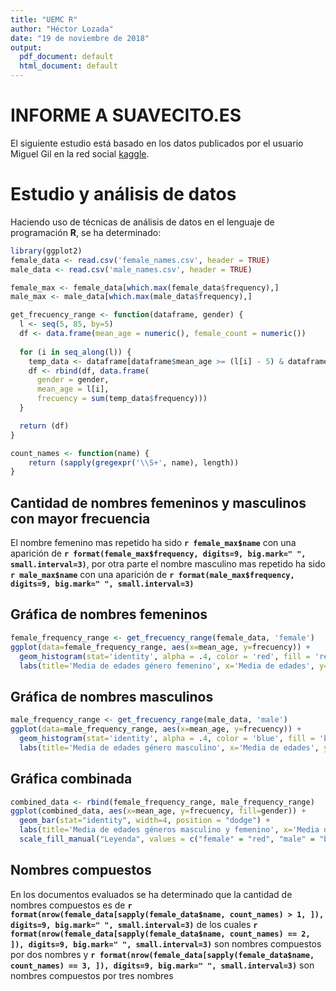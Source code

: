 ```yaml
---
title: "UEMC R"
author: "Héctor Lozada"
date: "19 de noviembre de 2018"
output:
  pdf_document: default
  html_document: default
---
```


INFORME A SUAVECITO.ES
======================

El siguiente estudio está basado en los datos publicados por el usuario Miguel Gil en la red social [kaggle](https://www.kaggle.com/).

# Estudio y análisis de datos

Haciendo uso de técnicas de análisis de datos en el lenguaje de programación **R**, se ha determinado:

```r
library(ggplot2)
female_data <- read.csv('female_names.csv', header = TRUE)
male_data <- read.csv('male_names.csv', header = TRUE)

female_max <- female_data[which.max(female_data$frequency),]
male_max <- male_data[which.max(male_data$frequency),]

get_frecuency_range <- function(dataframe, gender) {
  l <- seq(5, 85, by=5)
  df <- data.frame(mean_age = numeric(), female_count = numeric())
  
  for (i in seq_along(l)) {
    temp_data <- dataframe[dataframe$mean_age >= (l[i] - 5) & dataframe$mean_age < l[i], ]
    df <- rbind(df, data.frame(
      gender = gender,
      mean_age = l[i],
      frecuency = sum(temp_data$frequency)))    
  }

  return (df)
}

count_names <- function(name) {
    return (sapply(gregexpr('\\S+', name), length))
}
```

## Cantidad de nombres femeninos y masculinos con mayor frecuencia

El nombre femenino mas repetido ha sido **`r female_max$name `** con una aparición de **`r format(female_max$frequency, digits=9, big.mark=" ", small.interval=3)`**, por otra parte el nombre masculino mas repetido ha sido **`r male_max$name `** con una aparición de **`r format(male_max$frequency, digits=9, big.mark=" ", small.interval=3)`**

## Gráfica de nombres femeninos

```r
female_frequency_range <- get_frecuency_range(female_data, 'female')
ggplot(data=female_frequency_range, aes(x=mean_age, y=frecuency)) +
  geom_histogram(stat='identity', alpha = .4, color = 'red', fill = 'red', position = 'dodge') +
  labs(title='Media de edades género femenino', x='Media de edades', y='Cantidad de nombres')
```

## Gráfica de nombres masculinos

```r
male_frequency_range <- get_frecuency_range(male_data, 'male')
ggplot(data=male_frequency_range, aes(x=mean_age, y=frecuency)) +
  geom_histogram(stat='identity', alpha = .4, color = 'blue', fill = 'blue', position = 'dodge') +
  labs(title='Media de edades género masculino', x='Media de edades', y='Cantidad de nombres')
```

## Gráfica combinada

```r
combined_data <- rbind(female_frequency_range, male_frequency_range)
ggplot(combined_data, aes(x=mean_age, y=frecuency, fill=gender)) +
  geom_bar(stat="identity", width=4, position = "dodge") +
  labs(title='Media de edades géneros masculino y femenino', x='Media de edades', y='Cantidad de nombres') +
  scale_fill_manual("Leyenda", values = c("female" = "red", "male" = "blue"), breaks=c("female", "male"), labels=c('Femenino', 'Masculino'))
```

## Nombres compuestos

En los documentos evaluados se ha determinado que la cantidad de nombres compuestos es de **`r format(nrow(female_data[sapply(female_data$name, count_names) > 1, ]), digits=9, big.mark=" ", small.interval=3)`** de los cuales **`r format(nrow(female_data[sapply(female_data$name, count_names) == 2, ]), digits=9, big.mark=" ", small.interval=3)`** son nombres compuestos por dos nombres y **`r format(nrow(female_data[sapply(female_data$name, count_names) == 3, ]), digits=9, big.mark=" ", small.interval=3)`** son nombres compuestos por tres nombres